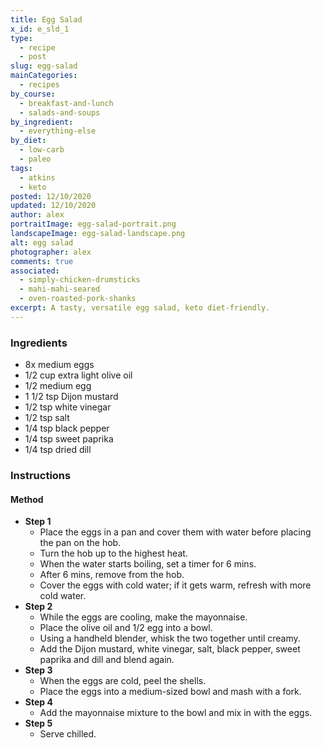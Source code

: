 ```yaml
---
title: Egg Salad
x_id: e_sld_1
type:
  - recipe
  - post
slug: egg-salad
mainCategories: 
  - recipes
by_course:
  - breakfast-and-lunch
  - salads-and-soups
by_ingredient:
  - everything-else
by_diet:
  - low-carb
  - paleo
tags:
  - atkins
  - keto
posted: 12/10/2020
updated: 12/10/2020
author: alex
portraitImage: egg-salad-portrait.png
landscapeImage: egg-salad-landscape.png
alt: egg salad
photographer: alex
comments: true
associated: 
  - simply-chicken-drumsticks
  - mahi-mahi-seared
  - oven-roasted-pork-shanks
excerpt: A tasty, versatile egg salad, keto diet-friendly.
---
```


<Ingredients>

### Ingredients
    
  - 8x medium eggs
  - 1/2 cup extra light olive oil
  - 1/2 medium egg
  - 1 1/2 tsp Dijon mustard
  - 1/2 tsp white vinegar
  - 1/2 tsp salt
  - 1/4 tsp black pepper
  - 1/4 tsp sweet paprika
  - 1/4 tsp dried dill

</Ingredients>

<Instructions>

### Instructions

#### Method

  - **Step 1**
    - Place the eggs in a pan and cover them with water before placing the pan on the hob.
    - Turn the hob up to the highest heat.
    - When the water starts boiling, set a timer for 6 mins.
    - After 6 mins, remove from the hob.
    - Cover the eggs with cold water; if it gets warm, refresh with more cold water. 
  - **Step 2**
    - While the eggs are cooling, make the mayonnaise. 
    - Place the olive oil and 1/2 egg into a bowl.
    - Using a handheld blender, whisk the two together until creamy.
    - Add the Dijon mustard, white vinegar, salt, black pepper, sweet paprika and dill and blend again.
  - **Step 3**
    - When the eggs are cold, peel the shells.
    - Place the eggs into a medium-sized bowl and mash with a fork.
  - **Step 4**
    - Add the mayonnaise mixture to the bowl and mix in with the eggs.
  - **Step 5**
    - Serve chilled.

</Instructions>



